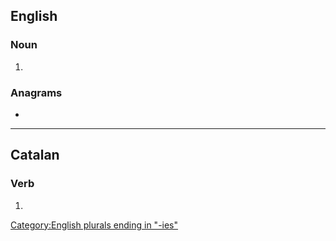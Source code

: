 {{also|votaríes}}
==English==

===Noun===
{{head|en|noun plural form}}

# {{plural of|votary|lang=en}}

===Anagrams===
* {{anagrams|en|a=aeiorstv|Travieso|air stove|travoise|viatores}}

[[Category:English plurals ending in "-ies"]]

----

==Catalan==

===Verb===
{{head|ca|verb form}}

# {{ca-verb form of|p=2|n=sg|m=cond|votar}}